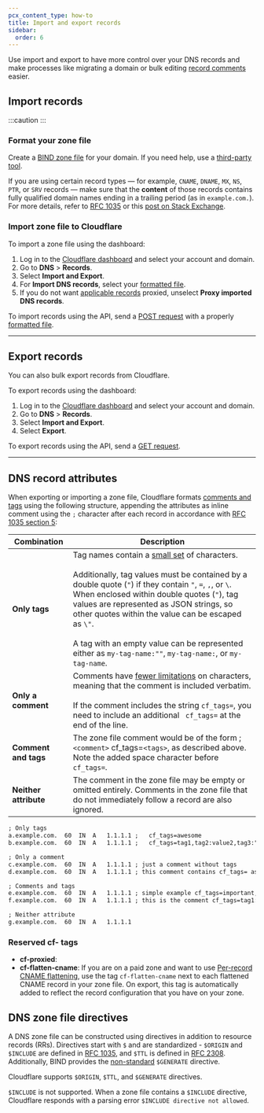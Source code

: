 ```yaml
---
pcx_content_type: how-to
title: Import and export records
sidebar:
  order: 6
---
```



Use import and export to have more control over your DNS records and make processes like migrating a domain or bulk editing [record comments](/dns/manage-dns-records/reference/record-attributes/) easier.

## Import records

:::caution
 <Render file="zone-file-size-limit" />
:::

### Format your zone file

Create a [BIND zone file](https://en.wikipedia.org/wiki/Zone_file) for your domain. If you need help, use a [third-party tool](https://pgl.yoyo.org/as/bind-zone-file-creator.php).

If you are using certain record types — for example, `CNAME`, `DNAME`, `MX`, `NS`, `PTR`, or `SRV` records — make sure that the **content** of those records contains fully qualified domain names ending in a trailing period (as in `example.com.`). For more details, refer to [RFC 1035](https://www.rfc-editor.org/rfc/rfc1035#section-5.1) or this [post on Stack Exchange](https://superuser.com/questions/348282/fqdn-format-in-bind-zone#348284).

### Import zone file to Cloudflare

<Tabs syncKey="dashPlusAPI"> <TabItem label="Dashboard">

To import a zone file using the dashboard:

1. Log in to the [Cloudflare dashboard](https://dash.cloudflare.com) and select your account and domain.
2. Go to **DNS** > **Records**.
3. Select **Import and Export**.
4. For **Import DNS records**, select your [formatted file](#format-your-zone-file).
5. If you do not want [applicable records](/dns/manage-dns-records/reference/proxied-dns-records/) proxied, unselect **Proxy imported DNS records**.

</TabItem> <TabItem label="API">

To import records using the API, send a [POST request](/api/resources/dns/subresources/records/methods/import/) with a properly [formatted file](#format-your-zone-file).

</TabItem> </Tabs>

---

## Export records

You can also bulk export records from Cloudflare.

<Tabs syncKey="dashPlusAPI"> <TabItem label="Dashboard">

To export records using the dashboard:

1. Log in to the [Cloudflare dashboard](https://dash.cloudflare.com) and select your account and domain.
2. Go to **DNS** > **Records**.
3. Select **Import and Export**.
4. Select **Export**.

</TabItem> <TabItem label="API">

To export records using the API, send a [GET request](/api/resources/dns/subresources/records/methods/export/).

</TabItem> </Tabs>

---

## DNS record attributes

When exporting or importing a zone file, Cloudflare formats [comments and tags](/dns/manage-dns-records/reference/record-attributes/) using the following structure, appending the attributes as inline comment using the `;` character after each record in accordance with [RFC 1035 section 5](https://datatracker.ietf.org/doc/html/rfc1035#section-5-1):

| Combination           | Description                                                                                                                                                                                                                                                                                                                                                                                                                                                                                     |
| --------------------- | ----------------------------------------------------------------------------------------------------------------------------------------------------------------------------------------------------------------------------------------------------------------------------------------------------------------------------------------------------------------------------------------------------------------------------------------------------------------------------------------------- |
| **Only tags**         | Tag names contain a [small set](/dns/manage-dns-records/reference/record-attributes/#tags) of characters.<br/><br/>Additionally, tag values must be contained by a double quote (`"`) if they contain `"`, `=`, `,`, or `\`. When enclosed within double quotes (`"`), tag values are represented as JSON strings, so other quotes within the value can be escaped as `\"`.<br/><br/>A tag with an empty value can be represented either as `my-tag-name:""`, `my-tag-name:`, or `my-tag-name`. |
| **Only a comment**    | Comments have [fewer limitations](/dns/manage-dns-records/reference/record-attributes/#comments) on characters, meaning that the comment is included verbatim.<br/><br/>If the comment includes the string `cf_tags=`, you need to include an additional ` cf_tags=` at the end of the line.                                                                                                                                                                                                    |
| **Comment and tags**  | The zone file comment would be of the form ; `<comment>` cf_tags=`<tags>`, as described above. Note the added space character before `cf_tags=`.                                                                                                                                                                                                                                                                                                                                                |
| **Neither attribute** | The comment in the zone file may be empty or omitted entirely. Comments in the zone file that do not immediately follow a record are also ignored.                                                                                                                                                                                                                                                                                                                                              |

```txt title="Example zone file"
; Only tags
a.example.com.  60  IN  A   1.1.1.1 ;   cf_tags=awesome
b.example.com.  60  IN  A   1.1.1.1 ;   cf_tags=tag1,tag2:value2,tag3:"value,with,commas",tag4:"value with \"escaped\" quotation marks"

; Only a comment
c.example.com.  60  IN  A   1.1.1.1 ; just a comment without tags
d.example.com.  60  IN  A   1.1.1.1 ; this comment contains cf_tags= as text cf_tags=

; Comments and tags
e.example.com.  60  IN  A   1.1.1.1 ; simple example cf_tags=important,ticket:THIS-12345
f.example.com.  60  IN  A   1.1.1.1 ; this is the comment cf_tags=tag1:value1,tag2:value2,tag-without-value,another-tag-without-value,tag-with-quoted-value:"because of the comma, quotes are needed"

; Neither attribute
g.example.com.  60  IN  A   1.1.1.1
```

### Reserved cf- tags

- **cf-proxied**:
- **cf-flatten-cname**: If you are on a paid zone and want to use [Per-record CNAME flattening](/dns/cname-flattening/set-up-cname-flattening/#per-record), use the tag `cf-flatten-cname` next to each flattened CNAME record in your zone file. On export, this tag is automatically added to reflect the record configuration that you have on your zone.

## DNS zone file directives

A DNS zone file can be constructed using directives in addition to resource records (RRs). Directives start with `$` and are standardized - `$ORIGIN` and `$INCLUDE` are defined in [RFC 1035](https://www.rfc-editor.org/rfc/rfc1035#section-5.1), and `$TTL` is defined in [RFC 2308](https://www.rfc-editor.org/rfc/rfc2308). Additionally, BIND provides the [non-standard](https://bind9.readthedocs.io/en/latest/chapter3.html#bind-primary-file-extension-the-generate-directive) `$GENERATE` directive.

Cloudflare supports `$ORIGIN`, `$TTL`, and `$GENERATE` directives.

`$INCLUDE` is not supported. When a zone file contains a `$INCLUDE` directive, Cloudflare responds with a parsing error `$INCLUDE directive not allowed`.
